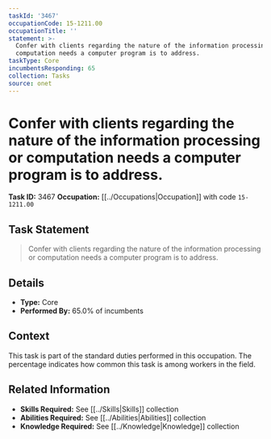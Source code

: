 ```yaml
---
taskId: '3467'
occupationCode: 15-1211.00
occupationTitle: ''
statement: >-
  Confer with clients regarding the nature of the information processing or
  computation needs a computer program is to address.
taskType: Core
incumbentsResponding: 65
collection: Tasks
source: onet
---
```

# Confer with clients regarding the nature of the information processing or computation needs a computer program is to address.

**Task ID:** 3467
**Occupation:** [[../Occupations|Occupation]] with code `15-1211.00`

## Task Statement

> Confer with clients regarding the nature of the information processing or computation needs a computer program is to address.

## Details

- **Type:** Core
- **Performed By:** 65.0% of incumbents

## Context

This task is part of the standard duties performed in this occupation. The percentage indicates how common this task is among workers in the field.

## Related Information

- **Skills Required:** See [[../Skills|Skills]] collection
- **Abilities Required:** See [[../Abilities|Abilities]] collection
- **Knowledge Required:** See [[../Knowledge|Knowledge]] collection

